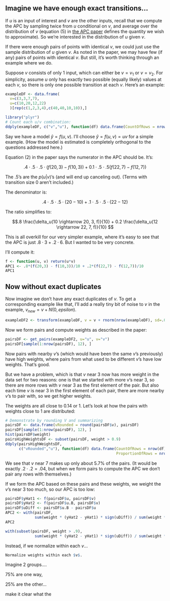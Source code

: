 ## Imagine we have enough exact transitions...

If $u$ is an input of interest and $v$ are the other inputs, recall that we compute the APC by sampling twice from $u$ conditional on $v$, and average over the distribution of $v$ (equation (5) in [the APC paper](http://www.stat.columbia.edu/~gelman/research/published/ape17.pdf) defines the quantity we wish to approximate). So we're interested in the distribution of $u$ given $v$. 

If there were enough pairs of points with identical $v$, we could just use the sample distribution of $u$ given $v$. As noted in the paper, we may have few (if any) pairs of points with identical $v$. But still, it's worth thinking through an example where we do.

Suppose $v$ consists of only 1 input, which can either be $v=v_1$ or $v=v_2$. For simplicity, assume $u$ only has exactly two possible (equally likely) values at each $v$, so there is only one possible transition at each $v$. Here's an example:

```r
exampleDF <- data.frame(
  v=c(3,3,7,7),
  u=c(10,20,12,22)
  )[rep(c(1,2,3,4),c(40,40,10,10)),]

library("plyr")
# Count each u/v combination:
ddply(exampleDF, c("v","u"), function(df) data.frame(CountOfRows = nrow(df)))
```

Say we have a model $\hat{y} = f(u,v)$. I'll choose $\hat{y} = f(u,v) = uv$ for a simple example. (How the model is estimated is completely orthogonal to the questions addressed here.)

Equation (2) in the paper says the numerator in the APC should be. It's:

$$.4 \cdot .5 \cdot .5 \cdot (f(20,3) - f(10, 3)) + 0.1 \cdot .5 \cdot .5 (f(22,7) - f(12,7)) $$

The .5's are the $p(u|v)$'s (and will end up canceling out). (Terms with transition size 0 aren't included.)

The denominator is:

$$.4 \cdot .5 \cdot .5 \cdot (20 - 10) + .1 \cdot .5 \cdot .5 \cdot (22 - 12)$$

The ratio simplifies to:

$$.8 \frac{\delta_u(10 \rightarrow 20, 3, f)}{10} + 0.2 \frac{\delta_u(12 \rightarrow 22, 7, f)}{10} $$

This is all overkill for our very simpler example, where it's easy to see that the APC is just $.8 \cdot 3 + .2 \cdot 6$. But I wanted to be very concrete.

I'll compute it:

```r
f <- function(u, v) return(u*v)
APC1 <- .8*(f(20,3) - f(10,3))/10 + .2*(f(22,7) - f(12,7))/10
APC1
```

## Now without exact duplicates

Now imagine we don't have any exact duplicates of $v$. To get a corresponding example like that, I'll add a really tiny bit of noise to $v$ in the example, $v_{new} = v + N(0,epsilon)$.

```r
exampleDF2 <- transform(exampleDF, v = v + rnorm(nrow(exampleDF), sd=.001))
```

Now we form pairs and compute weights as described in the paper:

```r
pairsDF <- get_pairs(exampleDF2, u="u", v="v")
pairsDF[sample(1:nrow(pairsDF), 12), ]
```

Now pairs with nearby $v$'s (which would have been the same $v$'s previously) have high weights, where pairs from what used to be different $v$'s have low weights. That's good.

But we have a problem, which is that $v$ near 3 now has more weight in the data set for two reasons: one is that we started with more $v$'s near 3, so there are more rows with $v$ near 3 as the first element of the pair. But also each time $v$ is near $3$ in the first element of each pair, there are more nearby $v$'s to pair with, so we get higher weights.

The weights are all close to 0.14 or 1. Let's look at how the pairs with weights close to 1 are distributed:

```r
# Demonstrate by rounding V and summarizing 
pairsDF <- data.frame(vRounded = round(pairsDF$v), pairsDF)
pairsDF[sample(1:nrow(pairsDF), 12), ]
hist(pairsDF$weight)
pairsHighWeightsDF <- subset(pairsDF, weight > 0.9)
ddply(pairsHighWeightsDF,
      c("vRounded","u"), function(df) data.frame(CountOfRows = nrow(df),
                                                 ProportionOfRows = nrow(df)/nrow(pairsHighWeightsDF)))
```

We see that $v$ near 7 makes up only about 5.7% of the pairs. (It would be exactly $.2 \cdot .2 = .04$, but when we form pairs to compute the APC we don't pair any rows with themselves.)

If we form the APC based on these pairs and these weights, we weight the $v$'s near 3 too much, so our APC is too low:

```r

pairsDF$yHat1 <- f(pairsDF$u, pairsDF$v)
pairsDF$yHat2 <- f(pairsDF$u.B, pairsDF$v)
pairsDF$uDiff <- pairsDF$u.B - pairsDF$u
APC2 <- with(pairsDF,
             sum(weight * (yHat2 - yHat1) * sign(uDiff)) / sum(weight * uDiff * sign(uDiff)))
APC2

with(subset(pairsDF, weight > .9),
             sum(weight * (yHat2 - yHat1) * sign(uDiff)) / sum(weight * uDiff * sign(uDiff)))

```

Instead, if we normalize within each $v$...

```r

Normalize weights within each $v$.
```


Imagine 2 groups....

75% are one way, 

25% are the other...

make it clear what the 